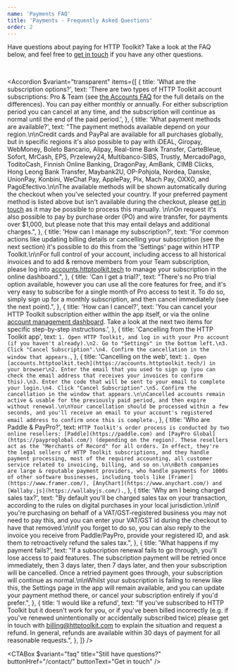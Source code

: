 ```yaml
---
name: 'Payments FAQ'
title: 'Payments - Frequently Asked Questions'
order: 2
---
```


Have questions about paying for HTTP Toolkit? Take a look at the FAQ below, and feel free to [get in touch](/contact/) if you have any other questions.

<br />

<Accordion
  $variant="transparent"
  items={[
    {
      title: 'What are the subscription options?',
      text: 'There are two types of HTTP Toolkit account subscriptions: Pro & Team (see [the Accounts FAQ](/docs/faq/accounts/) for the full details on the differences). You can pay either monthly or annually. For either subscription period you can cancel at any time, and the subscription will continue as normal until the end of the paid period.',
    },
    {
      title: 'What payment methods are available?',
      text: "The payment methods available depend on your region.\n\nCredit cards and PayPal are available for all purchases globally, but in specific regions it's also possible to pay with iDEAL, Giropay, WebMoney, Boleto Bancario, Alipay, Real-time Bank Transfer, CarteBleue, Sofort, MrCash, EPS, Przelewy24, Multibanco-SIBS, Trustly, MercadoPago, ToditoCash, Finnish Online Banking, DragonPay, AmBank, CIMB Clicks, Hong Leong Bank Transfer, Maybank2U, OP-Pohjola, Nordea, Danske, UnionPay, Konbini, WeChat Pay, ApplePay, Pix, Mach Pay, OXXO, and PagoEfectivo.\n\nThe available methods will be shown automatically during the checkout when you've selected your country. If your preferred payment method is listed above but isn't available during the checkout, please [get in touch](/contact/) as it may be possible to process this manually. \n\nOn request it's also possible to pay by purchase order (PO) and wire transfer, for payments over $1,000, but please note that this may entail delays and additional charges.",
    },
    {
      title: 'How can I manage my subscription?',
      text: "For common actions like updating billing details or cancelling your subscription (see the next section) it's possible to do this from the 'Settings' page within HTTP Toolkit.\n\nFor full control of your account, including access to all historical invoices and to add & remove members from your Team subscription, please log into [accounts.httptoolkit.tech](https://accounts.httptoolkit.tech/) to manage your subscription in the online dashboard.",
    },
    {
      title: 'Can I get a trial?',
      text: "There's no Pro trial option available, however you can use all the core features for free, and it's very easy to subscribe for a single month of Pro access to test it. To do so, simply sign up for a monthly subscription, and then cancel immediately (see the next point).",
    },
    {
      title: 'How can I cancel?',
      text: 'You can cancel your HTTP Toolkit subscription either within the app itself, or via the online [account management dashboard](https://accounts.httptoolkit.tech/). Take a look at the next two items for specific step-by-step instructions.',
    },
    {
      title: 'Cancelling from the HTTP Toolkit app',
      text: `1. Open HTTP Toolkit, and log in with your Pro account (if you haven't already).\n2. Go to "Settings" in the bottom left.\n3. Click "Cancel Subscription".\n4. Confirm the cancellation in the window that appears.`,
    },
    {
      title: 'Cancelling on the web',
      text: `1. Open [accounts.httptoolkit.tech](https://accounts.httptoolkit.tech/) in your browser\n2. Enter the email that you used to sign up (you can check the email address that receives your invoices to confirm this).\n3. Enter the code that will be sent to your email to complete your login.\n4. Click "Cancel Subscription".\n5. Confirm the cancellation in the window that appears.\n\nCancelled accounts remain active & usable for the previously paid period, and then expire without renewal.\n\nYour cancellation should be processed within a few seconds, and you'll receive an email to your account's registered email address to confirm once this is complete.`,
    },
    {
      title: 'Who are Paddle & PayPro?',
      text: `HTTP Toolkit's order process is conducted by two online resellers: [Paddle](https://paddle.com) and [PayPro Global](https://payproglobal.com/) (depending on the region). These resellers act as the "Merchants of Record" for all orders. In effect, they're the legal sellers of HTTP Toolkit subscriptions, and they handle payment processing, most of the required accounting, all customer service related to invoicing, billing, and so on.\n\nBoth companies are large & reputable payment providers, who handle payments for 1000s of other software businesses, including tools like [Framer](https://www.framer.com/), [AnyChart](https://www.anychart.com/) and [Wallaby.js](https://wallabyjs.com/).`,
    },
    {
      title: 'Why am I being charged sales tax?',
      text: "By default you'll be charged sales tax on your transaction, according to the rules on digital purchases in your local jurisdiction.\n\nIf you're purchasing on behalf of a VAT/GST-registered business you may not need to pay this, and you can enter your VAT/GST id during the checkout to have that removed.\n\nIf you forget to do so, you can also reply to the invoice you receive from Paddle/PayPro, provide your registered ID, and ask them to retroactively refund the sales tax.",
    },
    {
      title: 'What happens if my payment fails?',
      text: "If a subscription renewal fails to go through, you'll lose access to paid features. The subscription payment will be retried once immediately, then 3 days later, then 7 days later, and then your subscription will be cancelled. Once a retried payment goes through, your subscription will continue as normal.\n\nWhilst your subscription is failing to renew like this, the Settings page in the app will remain available, and you can update your payment method there, or cancel your subscription entirely if you'd prefer.",
    },
    {
      title: 'I would like a refund',
      text: "If you've subscribed to HTTP Toolkit but it doesn't work for you, or if you've been billed incorrectly (e.g. if you've renewed unintentionally or accidentally subscribed twice) please get in touch with [billing@httptoolkit.com](mailto:billing@httptoolkit.com) to explain the situation and request a refund. In general, refunds are available within 30 days of payment for all reasonable requests.",
    },
  ]}
/>

<CTABox
  $variant="faq"
  title="Still have questions?"
  buttonHref="/contact/"
  buttonText="Get in touch"
/>
